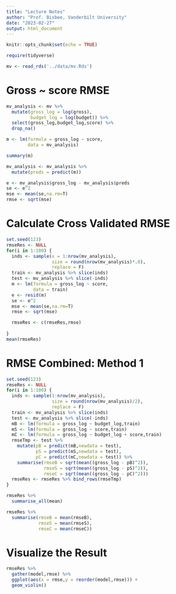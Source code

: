 ```yaml
---
title: "Lecture Notes"
author: "Prof. Bisbee, Vanderbilt University"
date: "2023-02-27"
output: html_document
---
```


```r
knitr::opts_chunk$set(echo = TRUE)
```

```r
require(tidyverse)

mv <- read_rds('../data/mv.Rds')
```



# Gross ~ score RMSE

```r
mv_analysis <- mv %>%
  mutate(gross_log = log(gross),
         budget_log = log(budget)) %>%
  select(gross_log,budget_log,score) %>%
  drop_na()

m <- lm(formula = gross_log ~ score,
        data = mv_analysis)

summary(m)
```

```r
mv_analysis <- mv_analysis %>%
  mutate(preds = predict(m))

e <- mv_analysis$gross_log - mv_analysis$preds
se <- e^2
mse <- mean(se,na.rm=T)
rmse <- sqrt(mse)
```

# Calculate Cross Validated RMSE

```r
set.seed(123)
rmseRes <- NULL
for(i in 1:100) {
  inds <- sample(x = 1:nrow(mv_analysis),
                 size = round(nrow(mv_analysis)*.8),
                 replace = F)
  train <- mv_analysis %>% slice(inds)
  test <- mv_analysis %>% slice(-inds)
  m <- lm(formula = gross_log ~ score,
          data = train)
  e <- resid(m)
  se <- e^2
  mse <- mean(se,na.rm=T)
  rmse <- sqrt(mse)

  rmseRes <- c(rmseRes,rmse)
  
}
mean(rmseRes)


```


# RMSE Combined: Method 1

```r
set.seed(123)
rmseRes <- NULL
for(i in 1:100) {
  inds <- sample(1:nrow(mv_analysis),
                 size = round(nrow(mv_analysis)/2),
                 replace = F)
  train <- mv_analysis %>% slice(inds)
  test <- mv_analysis %>% slice(-inds)
  mB <- lm(formula = gross_log ~ budget_log,train)
  mS <- lm(formula = gross_log ~ score,train)
  mC <- lm(formula = gross_log ~ budget_log + score,train)
  rmseTmp <- test %>%
    mutate(pB = predict(mB,newdata = test),
           pS = predict(mS,newdata = test),
           pC = predict(mC,newdata = test)) %>%
    summarise(rmseB = sqrt(mean((gross_log - pB)^2)),
              rmseS = sqrt(mean((gross_log - pS)^2)),
              rmseC = sqrt(mean((gross_log - pC)^2)))
  rmseRes <- rmseRes %>% bind_rows(rmseTmp)
}

rmseRes %>%
  summarise_all(mean)

rmseRes %>%
  summarise(rmseB = mean(rmseB),
            rmseS = mean(rmseS),
            rmseC = mean(rmseC))
```

# Visualize the Result

```r
rmseRes %>%
  gather(model,rmse) %>%
  ggplot(aes(x = rmse,y = reorder(model,rmse))) + 
  geom_violin()
```